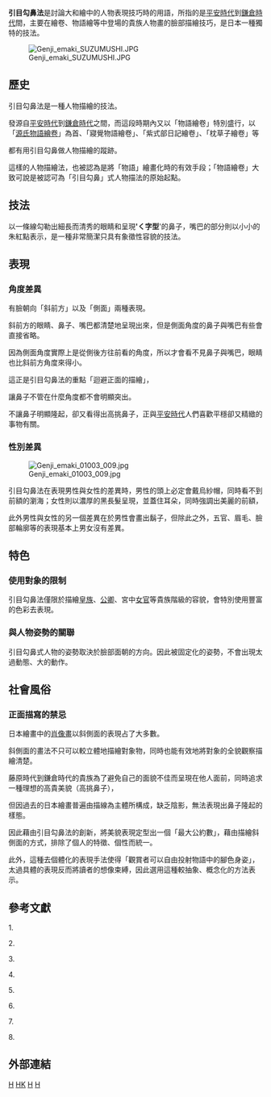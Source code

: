 {{refimprove|time=2016-01-06T07:39:39+00:00}}
'''引目勾鼻法'''是討論大和繪中的人物表現技巧時的用語，所指的是[[平安時代|平安時代]]到[[鎌倉時代|鎌倉時代]]間，主要在繪卷、物語繪等中登場的貴族人物畫的臉部描繪技巧，是日本一種獨特的技法。

[[File:Genji_emaki_SUZUMUSHI.JPG|thumb]]

==歷史==

引目勾鼻法是一種人物描繪的技法。

發源自[[平安時代|平安時代]]到[[鎌倉時代|鎌倉時代]]之間，而這段時期內又以「物語繪卷」特別盛行，以「[[源氏物語繪卷|源氏物語繪卷]]」為首、「寢覺物語繪卷」、「紫式部日記繪卷」、「枕草子繪卷」等

都有用引目勾鼻做人物描繪的蹤跡。

這樣的人物描繪法，也被認為是將「物語」繪畫化時的有效手段；「物語繪卷」大致可說是被認可為「引目勾鼻」式人物描法的原始起點。

==技法==

以一條線勾勒出細長而清秀的眼睛和呈現''''く字型''''的鼻子，嘴巴的部分則以小小的朱紅點表示，是一種非常簡潔只具有象徵性容貌的技法。



==表現==

===角度差異===

有臉朝向「斜前方」以及「側面」兩種表現。

斜前方的眼睛、鼻子、嘴巴都清楚地呈現出來，但是側面角度的鼻子與嘴巴有些會直接省略。

因為側面角度實際上是從側後方往前看的角度，所以才會看不見鼻子與嘴巴，眼睛也比斜前方角度來得小。

這正是引目勾鼻法的重點「迴避正面的描繪」，

讓鼻子不管在什麼角度都不會明顯突出。

不讓鼻子明顯隆起，卻又看得出高挑鼻子，正與[[平安時代|平安時代]]人們喜歡平穩卻又精緻的事物有關。

===性別差異===
[[File:Genji_emaki_01003_009.jpg|thumb]]

引目勾鼻法在表現男性與女性的差異時，男性的頭上必定會戴烏紗帽，同時看不到前額的瀏海；女性則以濃厚的黑長髮呈現，並蓋住耳朵，同時強調出美麗的前額，

此外男性與女性的另一個差異在於男性會畫出鬍子，但除此之外，五官、眉毛、臉部輪廓等的表現基本上男女沒有差異。

==特色==

===使用對象的限制===

引目勾鼻法僅限於描繪[[皇族|皇族]]、[[公卿|公卿]]、宮中[[女官|女官]]等貴族階級的容貌，會特別使用豐富的色彩去表現。

===與人物姿勢的關聯===

引目勾鼻式人物的姿勢取決於臉部面朝的方向。因此被固定化的姿勢，不會出現太過動態、大的動作。

==社會風俗==

===正面描寫的禁忌===

日本繪畫中的[[肖像畫|肖像畫]]以斜側面的表現占了大多數。

斜側面的畫法不只可以較立體地描繪對象物，同時也能有效地將對象的全貌觀察描繪清楚。

藤原時代到鎌倉時代的貴族為了避免自己的面貌不佳而呈現在他人面前，同時追求一種理想的高貴美貌（高挑鼻子），

但因過去的日本繪畫普遍由描線為主體所構成，缺乏陰影，無法表現出鼻子隆起的樣態。

因此藉由引目勾鼻法的創新，將美貌表現定型出一個「最大公約數」，藉由描繪斜側面的方式，排除了個人的特徵、個性而統一。

此外，這種去個體化的表現手法使得「觀賞者可以自由投射物語中的腳色身姿」，太過具體的表現反而將讀者的想像束縛，因此選用這種較抽象、概念化的方法表示。

==參考文獻==

{{reflist}}
1.{{Cite web|url =https://dspace.wul.waseda.ac.jp/dspace/handle/2065/8519|title =引目鉤鼻考− 顔貌の美醜表現について−|author =村重,寧|date =1999|publisher =早稻田大學大學院文學研究科|language =ja}}{{dead link|date=2018年2月 |bot=InternetArchiveBot |fix-attempted=yes }}

2.{{Cite web|url =http://kgur.kwansei.ac.jp/....../10236/5129/1/261-03.pdf|title =引目鉤鼻式人物描法について−|author =Nagata, Yujiro, 永田, 雄次郎|date =1976-06-30|publisher =人文論究|language =ja}}{{dead link|date=2018年2月 |bot=InternetArchiveBot |fix-attempted=yes }}

3.{{Cite web |url = https://zh.wikipedia.org/wiki/%E6%BA%90%E6%B0%8F%E7%89%A9%E8%AA%9E |title = 源氏物語 |publisher = 維基百科 |language = 中文 |access-date = 2016-01-02 |archive-date = 2022-01-13 |archive-url = https://web.archive.org/web/20220113152324/https://zh.wikipedia.org/wiki/%E6%BA%90%E6%B0%8F%E7%89%A9%E8%AA%9E |dead-url = no }}

4.{{Cite web |url = https://ja.wikipedia.org/wiki/%E6%BA%90%E6%B0%8F%E7%89%A9%E8%AA%9E |title = 源氏物語 |publisher = 維基百科 |language = ja |access-date = 2016-01-02 |archive-date = 2022-01-13 |archive-url = https://web.archive.org/web/20220113152357/https://ja.wikipedia.org/wiki/%E6%BA%90%E6%B0%8F%E7%89%A9%E8%AA%9E |dead-url = no }}

5.{{Cite web |url = https://zh.wikipedia.org/wiki/%E6%BA%90%E6%B0%8F%E7%89%A9%E8%AF%AD%E7%BB%98%E5%8D%B7 |title = 源氏物語繪卷 |publisher = 維基百科 |language = 中文 |access-date = 2016-01-02 |archive-date = 2022-01-13 |archive-url = https://web.archive.org/web/20220113164937/https://zh.wikipedia.org/wiki/%E6%BA%90%E6%B0%8F%E7%89%A9%E8%AF%AD%E7%BB%98%E5%8D%B7 |dead-url = no }}

6.{{Cite web |url = https://ja.wikipedia.org/wiki/%E6%BA%90%E6%B0%8F%E7%89%A9%E8%AA%9E%E7%B5%B5%E5%B7%BB |title = 源氏物語繪卷 |publisher = 維基百科 |language = ja |access-date = 2016-01-02 |archive-date = 2022-01-22 |archive-url = https://web.archive.org/web/20220122000650/https://ja.wikipedia.org/wiki/%E6%BA%90%E6%B0%8F%E7%89%A9%E8%AA%9E%E7%B5%B5%E5%B7%BB |dead-url = no }}

7.{{Cite web |url = https://zh.wikipedia.org/wiki/%E4%BF%A1%E8%B4%B5%E5%B1%B1%E7%BC%98%E8%B5%B7 |title = 信貴山緣起 |publisher = 維基百科 |language = 中文 |access-date = 2016-01-02 |archive-date = 2022-01-01 |archive-url = https://web.archive.org/web/20220101194011/https://zh.wikipedia.org/wiki/%E4%BF%A1%E8%B4%B5%E5%B1%B1%E7%BC%98%E8%B5%B7 |dead-url = no }}

8.{{Cite web |url = https://ja.wikipedia.org/w/index.php?title=%E4%BF%A1%E8%B2%B4%E5%B1%B1%E7%B8%81%E8%B5%B7&redirect=no  |title = 信貴山緣起 |publisher = 維基百科 |language = ja }}

==外部連結==

[[Category:大和繪|H]]
[[Category:繪畫方法|HK]]
[[Category:肖像畫|H]]
[[Category:人物畫|H]]